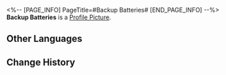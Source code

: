 <%-- [PAGE_INFO]
PageTitle=#Backup Batteries#
[END_PAGE_INFO] --%>
{{Item Infobox
|id          = 140123
|image       = Item Backup Batteries.png
|type        = Mission Item
|invCategory = Missions
|rarity      = 3
|effect      = 
|description = Portable backup power source for the elevator. Can be used in an emergency after being assembled.
}}
{{Description|''"Safety and portability are both great, but the capacity... who designed this!?"''}}
'''Backup Batteries''' is a [[Profile Picture]].

==Other Languages==
{{Other Languages
|en   = Backup Batteries
|zhs  = 备用电源
|zht  = 備用電源
|ja   = 予備電源
|ko   = 백업 전원
|es   = Fuente de alimentación de repuesto
|fr   = Batterie de secours
|ru   = Резервные батареи
|th   = พลังงานสำรอง
|vi   = Nguồn Điện Dự Bị
|de   = Ersatzbatterien
|id   = Baterai Cadangan
|pt   = Bateria Reserva
}}

==Change History==
{{Change History|1.0}}